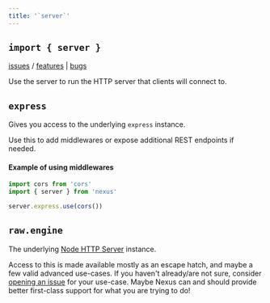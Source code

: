 ```yaml
---
title: '`server`'
---
```


## `import { server }`

[issues](https://nxs.li/issues/component/server) / [features](https://nxs.li/issues/components/server/features) | [bugs](https://nxs.li/issues/component/server/bugs)

Use the server to run the HTTP server that clients will connect to.

## `express`

Gives you access to the underlying `express` instance.

Use this to add middlewares or expose additional REST endpoints if needed.

#### Example of using middlewares

```ts
import cors from 'cors'
import { server } from 'nexus'

server.express.use(cors())
```

## `raw.engine`

The underlying [Node HTTP Server](https://nodejs.org/api/http.html#http_class_http_server) instance.

Access to this is made available mostly as an escape hatch, and maybe a few valid advanced use-cases. If you haven't already/are not sure, consider [opening an issue](https://nxs.li/issues/create/feature) for your use-case. Maybe Nexus can and should provide better first-class support for what you are trying to do!
